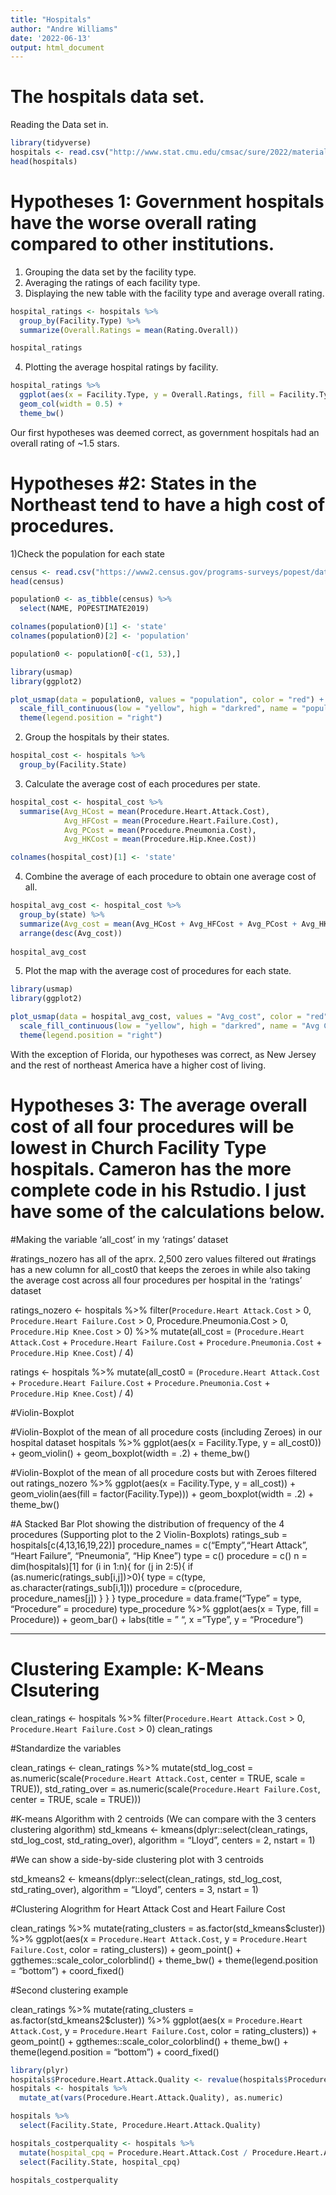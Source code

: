 ```yaml
---
title: "Hospitals"
author: "Andre Williams"
date: '2022-06-13'
output: html_document
---
```


# The  hospitals data set.
Reading the Data set in.

```r
library(tidyverse)
hospitals <- read.csv("http://www.stat.cmu.edu/cmsac/sure/2022/materials/data/health/eda_projects/hospitals.csv")
head(hospitals)
```


# Hypotheses 1: Government hospitals have the worse overall rating compared to other institutions.

1) Grouping the data set by the facility type.
2) Averaging the ratings of each facility type.
3) Displaying the new table with the facility type and average overall rating.

```r
hospital_ratings <- hospitals %>%
  group_by(Facility.Type) %>%
  summarize(Overall.Ratings = mean(Rating.Overall))

hospital_ratings

```

4) Plotting the average hospital ratings by facility.

```r
hospital_ratings %>%
  ggplot(aes(x = Facility.Type, y = Overall.Ratings, fill = Facility.Type)) +
  geom_col(width = 0.5) +
  theme_bw()


```


Our first hypotheses was deemed correct, as government hospitals had an overall rating of ~1.5 stars.




# Hypotheses #2: States in the Northeast tend to have a high cost of procedures.

1)Check the population for each state

```r
census <- read.csv("https://www2.census.gov/programs-surveys/popest/datasets/2010-2019/state/detail/SCPRC-EST2019-18+POP-RES.csv")
head(census)
```

```r
population0 <- as_tibble(census) %>%
  select(NAME, POPESTIMATE2019)

colnames(population0)[1] <- 'state'
colnames(population0)[2] <- 'population'

population0 <- population0[-c(1, 53),]
```

```r
library(usmap)
library(ggplot2)

plot_usmap(data = population0, values = "population", color = "red") + 
  scale_fill_continuous(low = "yellow", high = "darkred", name = "population", label = scales::comma) + 
  theme(legend.position = "right")

```

2) Group the hospitals by their states.

```r
hospital_cost <- hospitals %>%
  group_by(Facility.State)
```

3) Calculate the average cost of each procedures per state.

```r
hospital_cost <- hospital_cost %>%
  summarise(Avg_HCost = mean(Procedure.Heart.Attack.Cost),
            Avg_HFCost = mean(Procedure.Heart.Failure.Cost),
            Avg_PCost = mean(Procedure.Pneumonia.Cost),
            Avg_HKCost = mean(Procedure.Hip.Knee.Cost))

colnames(hospital_cost)[1] <- 'state'
```

4) Combine the average of each procedure to obtain one average cost of all.

```r
hospital_avg_cost <- hospital_cost %>%
  group_by(state) %>%
  summarize(Avg_cost = mean(Avg_HCost + Avg_HFCost + Avg_PCost + Avg_HKCost)) %>%
  arrange(desc(Avg_cost))
  
hospital_avg_cost
```

5) Plot the map with the average cost of procedures for each state.

```r
library(usmap)
library(ggplot2)

plot_usmap(data = hospital_avg_cost, values = "Avg_cost", color = "red") + 
  scale_fill_continuous(low = "yellow", high = "darkred", name = "Avg Cost", label = scales::comma) + 
  theme(legend.position = "right")


```





With the exception of Florida, our hypotheses was correct, as New Jersey and the rest of northeast America have a higher cost of living. 




# Hypotheses 3: The average overall cost of all four procedures will be lowest in Church Facility Type hospitals. Cameron has the more complete code in his Rstudio. I just have some of the calculations below.

#Making the variable 'all_cost' in my 'ratings' dataset  

#ratings_nozero has all of the aprx. 2,500 zero values filtered out
#ratings has a new column for all_cost0 that keeps the zeroes in while also taking the average cost across all four procedures per hospital in the 'ratings' dataset

ratings_nozero <- hospitals %>%
  filter(`Procedure.Heart Attack.Cost` > 0, `Procedure.Heart Failure.Cost` > 0, Procedure.Pneumonia.Cost > 0, `Procedure.Hip Knee.Cost` > 0) %>%
  mutate(all_cost = (`Procedure.Heart Attack.Cost` + `Procedure.Heart Failure.Cost` + `Procedure.Pneumonia.Cost` + `Procedure.Hip Knee.Cost`) / 4)

ratings <- hospitals %>%
  mutate(all_cost0 = (`Procedure.Heart Attack.Cost` + `Procedure.Heart Failure.Cost` + `Procedure.Pneumonia.Cost` + `Procedure.Hip Knee.Cost`) / 4)

#Violin-Boxplot

#Violin-Boxplot of the mean of all procedure costs (including Zeroes) in our hospital dataset
hospitals %>%
  ggplot(aes(x = Facility.Type,
             y = all_cost0)) +
  geom_violin() +
  geom_boxplot(width = .2) +
  theme_bw()

#Violin-Boxplot of the mean of all procedure costs but with Zeroes filtered out
ratings_nozero %>%
  ggplot(aes(x = Facility.Type,
             y = all_cost)) +
  geom_violin(aes(fill = factor(Facility.Type))) +
  geom_boxplot(width = .2) +
  theme_bw()


#A Stacked Bar Plot showing the distribution of frequency of the 4 procedures (Supporting plot to the 2 Violin-Boxplots)
ratings_sub = hospitals[c(4,13,16,19,22)]
procedure_names = c("Empty","Heart Attack", "Heart Failure", "Pneumonia", "Hip Knee")
type = c()
procedure = c()
n = dim(hospitals)[1]
for (i in 1:n){
  for (j in 2:5){
    if (as.numeric(ratings_sub[i,j])>0){
      type = c(type, as.character(ratings_sub[i,1]))
      procedure = c(procedure, procedure_names[j])
    }
  }
}
type_procedure = data.frame("Type" = type, "Procedure" = procedure)
type_procedure %>% ggplot(aes(x = Type, fill = Procedure)) +
  geom_bar() +
  labs(title = " ",
       x = "Type", y = "Procedure")


----------------------------------------------------------------------------------------------------------------------------------------------------------

# Clustering Example: K-Means Clsutering

clean_ratings <- hospitals %>%
  filter(`Procedure.Heart Attack.Cost` > 0, `Procedure.Heart Failure.Cost` > 0)
clean_ratings

#Standardize the variables

clean_ratings <- clean_ratings %>%
  mutate(std_log_cost = as.numeric(scale(`Procedure.Heart Attack.Cost`, center = TRUE, scale = TRUE)),
         std_rating_over = as.numeric(scale(`Procedure.Heart Failure.Cost`, center = TRUE, scale = TRUE)))

#K-means Algorithm with 2 centroids (We can compare with the 3 centers clustering algorithm)
std_kmeans <- 
  kmeans(dplyr::select(clean_ratings, std_log_cost, std_rating_over),
         algorithm = "Lloyd", centers = 2, nstart = 1)
         
#We can show a side-by-side clustering plot with 3 centroids

std_kmeans2 <- 
  kmeans(dplyr::select(clean_ratings, std_log_cost, std_rating_over),
         algorithm = "Lloyd", centers = 3, nstart = 1)

#Clustering Alogrithm for Heart Attack Cost and Heart Failure Cost

clean_ratings %>%
  mutate(rating_clusters = 
           as.factor(std_kmeans$cluster)) %>%
  ggplot(aes(x = `Procedure.Heart Attack.Cost`, y = `Procedure.Heart Failure.Cost`,
             color = rating_clusters)) +
  geom_point() + 
  ggthemes::scale_color_colorblind() +
  theme_bw() +
  theme(legend.position = "bottom") +
  coord_fixed()
  
#Second clustering example

clean_ratings %>%
  mutate(rating_clusters = 
           as.factor(std_kmeans2$cluster)) %>%
  ggplot(aes(x = `Procedure.Heart Attack.Cost`, y = `Procedure.Heart Failure.Cost`,
             color = rating_clusters)) +
  geom_point() + 
  ggthemes::scale_color_colorblind() +
  theme_bw() +
  theme(legend.position = "bottom") +
  coord_fixed()
  
  
```r
library(plyr)
hospitals$Procedure.Heart.Attack.Quality <- revalue(hospitals$Procedure.Heart.Attack.Quality, c("Better" = 1, "Unknown" = -1, "Lower" = 2, "Worse" = 4, "Average" = 3))
hospitals <- hospitals %>%
  mutate_at(vars(Procedure.Heart.Attack.Quality), as.numeric)

```

```r
hospitals %>%
  select(Facility.State, Procedure.Heart.Attack.Quality)
```

```r
hospitals_costperquality <- hospitals %>%
  mutate(hospital_cpq = Procedure.Heart.Attack.Cost / Procedure.Heart.Attack.Quality) %>%
  select(Facility.State, hospital_cpq)

hospitals_costperquality

```
